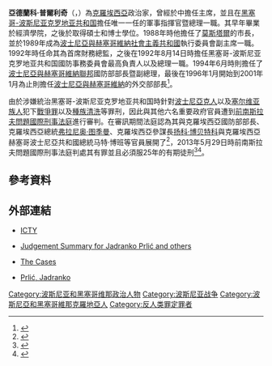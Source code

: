 {{noteTA
|G1=地名
|1=zh-hk:黑塞哥;zh-tw:赫塞哥;zh-cn:黑塞哥;zh-sg:黑塞哥;
}}
'''亞德蘭科·普爾利奇'''（{{Lang-hr|'''Jadranko Prlić'''}}，{{bd|1959年|6月10日|||}}）為[[克羅埃西亞人|克羅埃西亞]]政治家，曾經於{{Link-en|克羅埃西亞-波士尼亞戰爭|Croat–Bosniak War}}中擔任{{Tsl|en|Croatian Defence Council|克罗地亚国防委员会}}主席，並且在[[黑塞哥-波斯尼亚克罗地亚共和国|黑塞哥-波斯尼亚克罗地亚共和国]]擔任唯一一任的軍事指揮官暨總理一職。其早年畢業於{{Link-en|莫斯塔爾大學|University of Mostar}}經濟學院，之後於{{Link-en|塞拉耶佛大學經濟與商業學院|School of Economics and Business Sarajevo}}取得碩士和博士學位。1988年時他擔任了[[莫斯塔爾|莫斯塔爾]]的市長，並於1989年成為[[波士尼亞與赫塞哥維納社會主義共和國|波士尼亞與赫塞哥維納社會主義共和國]]執行委員會副主席一職。1992年時{{Link-en|马特·博班|Mate Boban}}任命其為首席財務總監，之後在1992年8月14日時擔任黑塞哥-波斯尼亚克罗地亚共和国國防事務委員會最高負責人以及總理一職。1994年6月時則擔任了[[波士尼亞與赫塞哥維納聯邦|波士尼亞與赫塞哥維納聯邦]]國防部部長暨副總理，最後在1996年1月開始到2001年1月為止則擔任[[波士尼亞與赫塞哥維納|波士尼亞與赫塞哥維納]]的外交部部長<ref>{{Cite web |url= http://www.icty.org/x/cases/prlic/ind/bcs/080611bcs.pdf |title= DRUGA IZMIJENJENA OPTUŽNICA |author=  |date= 2008年6月11日 |publisher= [[前南斯拉夫問題國際刑事法庭|前南斯拉夫問題國際刑事法庭]] |language= bs |accessdate= 2013年5月3日 |quote=  |archive-date= 2012年3月23日 |archive-url= https://web.archive.org/web/20120323002212/http://icty.org/x/cases/prlic/ind/bcs/080611bcs.pdf |dead-url= no }}</ref>。

由於涉嫌統治黑塞哥-波斯尼亚克罗地亚共和国時針對[[波士尼亞克人|波士尼亞克人]]以及[[波士尼亞與赫塞哥維納的塞爾維亞人|塞尔维亚族人]]犯下[[戰爭罪|戰爭罪]]以及[[種族清洗|種族清洗]]等罪刑，因此與其他六名重要政府官員遭到[[前南斯拉夫問題國際刑事法庭|前南斯拉夫問題國際刑事法庭]]進行審判。在審訊期間法庭認為其與克羅埃西亞國防部部長{{Link-en|戈伊科·舒沙克|Gojko Šušak}}、克羅埃西亞總統[[弗拉尼奥·图季曼|弗拉尼奥·图季曼]]、克羅埃西亞參謀長[[扬科·博贝特科|扬科·博贝特科]]與克羅埃西亞赫塞哥波士尼亞共和國總統马特·博班等官員展開了{{Link-en|聯合犯罪計畫|Joint criminal enterprise}}<ref>{{Cite web |url= http://www.icty.org/sid/11324 |title= Six Senior Herceg-Bosna Officials Convicted |author= Magdalena Spalińska |date= 2013年5月29日 |publisher= [[前南斯拉夫問題國際刑事法庭|前南斯拉夫問題國際刑事法庭]] |language= en |accessdate= 2013年5月3日 |quote=  |archive-date= 2017年10月19日 |archive-url= https://web.archive.org/web/20171019035808/http://www.icty.org/sid/11324 |dead-url= no }}</ref>，2013年5月29日時前南斯拉夫問題國際刑事法庭判處其有罪並且必須服25年的有期徒刑<ref>{{Cite web |url= http://www.bbc.co.uk/news/world-europe-22703379 |title= Six Bosnian Croat ex-leaders convicted of war crimes |author=  |date= 2013年5月29日 |publisher= [[BBC新聞|BBC新聞]] |language= en |accessdate= 2013年5月3日 |quote=  |archive-date= 2013年6月7日 |archive-url= https://web.archive.org/web/20130607183312/http://www.bbc.co.uk/news/world-europe-22703379 |dead-url= no }}</ref><ref>{{Cite web |url= http://www.aljazeera.com/news/europe/2013/05/2013529181535511569.html |title= Bosnian Croat leaders convicted of war crimes |author=  |date= 2013年5月29日 |publisher= [[半島電視台|半島電視台]] |language= en |accessdate= 2013年5月3日 |quote=  |archive-date= 2013年5月30日 |archive-url= https://web.archive.org/web/20130530125838/http://www.aljazeera.com/news/europe/2013/05/2013529181535511569.html |dead-url= no }}</ref>。

== 參考資料 ==
{{Reflist}}

== 外部連結 ==
* {{en}} [http://www.icty.org/ ICTY]{{Wayback|url=http://www.icty.org/ |date=20110222012358 }}
* {{en}} [http://www.icty.org/x/cases/prlic/tjug/en/130529_summary_en.pdf Judgement Summary for Jadranko Prlić and others]{{Wayback|url=http://www.icty.org/x/cases/prlic/tjug/en/130529_summary_en.pdf |date=20131231081318 }}
* {{en}} [https://web.archive.org/web/20150905054904/http://www.icty.org/cases/party/766/4 The Cases]
* {{en}} [http://www.haguejusticeportal.net/index.php?id=8101 Prlić, Jadranko]{{Wayback|url=http://www.haguejusticeportal.net/index.php?id=8101 |date=20170803173947 }}

{{Authority control}}
{{DEFAULTSORT:Prlić, Jadranko}}

[[Category:波斯尼亚和黑塞哥维那政治人物|Category:波斯尼亚和黑塞哥维那政治人物]]
[[Category:波斯尼亚战争|Category:波斯尼亚战争]]
[[Category:波斯尼亞和黑塞哥維那克羅地亞人|Category:波斯尼亞和黑塞哥維那克羅地亞人]]
[[Category:反人类罪定罪者|Category:反人类罪定罪者]]